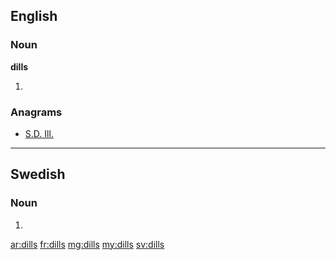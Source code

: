 ==English==

===Noun===
'''dills'''

# {{plural of|[[dill]]}}

===Anagrams===
* [[S.D. Ill.#English|S.D. Ill.]]

----

==Swedish==

===Noun===
{{infl|sv|noun form}}

# {{sv-noun-form-indef-gen|dill}}

[[ar:dills]]
[[fr:dills]]
[[mg:dills]]
[[my:dills]]
[[sv:dills]]
